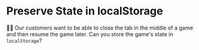 # Preserve State in localStorage

👨‍💼 Our customers want to be able to close the tab in the middle of a game and
then resume the game later. Can you store the game's state in `localStorage`?

